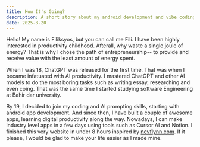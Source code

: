 ```yaml
---
title: How It's Going?
description: A short story about my android development and vibe coding journey.
date: 2025-3-20
---
```


Hello! My name is Filiksyos, but you can call me Fili. I have been highly interested in productivity childhood. Afterall, why waste a single joule of energy? That is why I chose the path of entrepreneurship-- to provide and receive value with the least amount of energy spent. 

When I was 18, ChatGPT was released for the first time. That was when I became infatuated with AI productivity. I mastered ChatGPT and other AI models to do the most boring tasks such as writing essay, researching and even coing. That was the same time I started studying software Engineering at Bahir dar university. 

By 19, I decided to join my coding and AI prompting skills, starting with android app development. And since then, I have built a couple of awesome apps, learning digital productivity along the way. Nowadays, I can make industry level apps in a few days using tools such as Cursor AI and Notion. I finished this very website in under 8 hours inspired by <a href='https://nevflynn.com' target='_blank'>nevflynn.com</a>. If it please, I would be glad to make your life easier as I made mine.